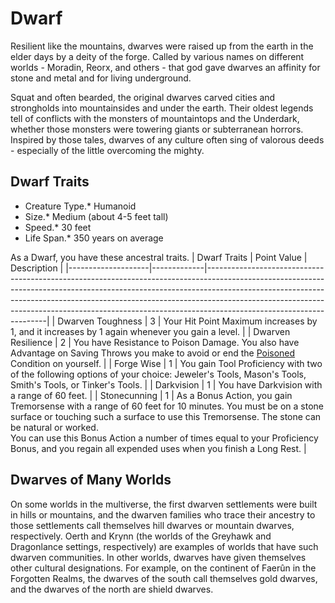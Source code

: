 = Dwarf =
Resilient like the mountains, dwarves were raised up from the earth in the elder days by a deity of the forge. Called by various names on different worlds - Moradin, Reorx, and others - that god gave dwarves an affinity for stone and metal and for living underground.

Squat and often bearded, the original dwarves carved cities and strongholds into mountainsides and under the earth. Their oldest legends tell of conflicts with the monsters of mountaintops and the Underdark, whether those monsters were towering giants or subterranean horrors. Inspired by those tales, dwarves of any culture often sing of valorous deeds - especially of the little overcoming the mighty.

== Dwarf Traits ==
*Creature Type.* Humanoid<br>
*Size.* Medium (about 4-5 feet tall)<br>
*Speed.* 30 feet<br>
*Life Span.* 350 years on average<br>

As a Dwarf, you have these ancestral traits.
| Dwarf Traits       | Point Value | Description                                                                                                                                                                                                                                                                                                                                                  |
|--------------------|-------------|--------------------------------------------------------------------------------------------------------------------------------------------------------------------------------------------------------------------------------------------------------------------------------------------------------------------------------------------------------------|
| Dwarven Toughness  | 3           | Your Hit Point Maximum increases by 1, and it increases by 1 again whenever you gain a level.                                                                                                                                                                                                                                                                |
| Dwarven Resilience | 2           | You have Resistance to Poison Damage.  You also have Advantage on Saving Throws you make to avoid or end the [[../conditions#Poisoned|Poisoned]] Condition on yourself.                                                                                                                                                                                      |
| Forge Wise         | 1           | You gain Tool Proficiency with two of the following options of your choice: Jeweler's Tools, Mason's Tools, Smith's Tools, or Tinker's Tools.                                                                                                                                                                                                                |
| Darkvision         | 1           | You have Darkvision with a range of 60 feet.                                                                                                                                                                                                                                                                                                                 |
| Stonecunning       | 1           | As a Bonus Action, you gain Tremorsense with a range of 60 feet for 10 minutes.  You must be on a stone surface or touching such a surface to use this Tremorsense.  The stone can be natural or worked.<br> You can use this Bonus Action a number of times equal to your Proficiency Bonus, and you regain all expended uses when you finish a Long Rest. |

== Dwarves of Many Worlds ==
On some worlds in the multiverse, the first dwarven settlements were built in hills or mountains, and the dwarven families who trace their ancestry to those settlements call themselves hill dwarves or mountain dwarves, respectively. Oerth and Krynn (the worlds of the Greyhawk and Dragonlance settings, respectively) are examples of worlds that have such dwarven communities.
In other worlds, dwarves have given themselves other cultural designations. For example, on the continent of Faerûn in the Forgotten Realms, the dwarves of the south call themselves gold dwarves, and the dwarves of the north are shield dwarves.


